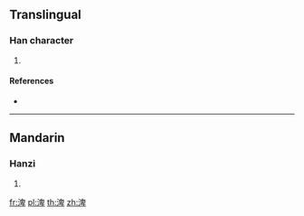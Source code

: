 ==Translingual==

===Han character===
{{Han char|rn=85|rad=水|as=08|sn=11|four=|canj=EHWJ}}

# {{defn|Han|sort=水08}}

====References====
* {{Han ref|kx=0633.371|hdz=31652.061|uh=6E12|ud=28178}}

----

==Mandarin==

===Hanzi===
{{cmn-hanzi|pin=[[pì]] ([[pi4]]), [[qīn]] ([[qin1]])|wg=p'i<sup>4</sup>, ch'in<sup>1</sup>}}

# {{defn|lang=cmn|sort=水08}}

[[fr:渒]]
[[pl:渒]]
[[th:渒]]
[[zh:渒]]